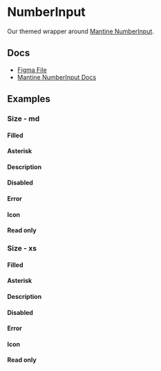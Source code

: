 
<Meta of={NumberInputStories} />

# NumberInput

Our themed wrapper around [Mantine NumberInput](https://v6.mantine.dev/core/number-input/).

## Docs

- [Figma File](https://www.figma.com/file/YWyb541aUHtYXJVPzyYSbg/Input-%2F-Numbers?type=design&node-id=1-96&mode=design&t=1bDfUrJc5alZmVpx-0)
- [Mantine NumberInput Docs](https://v6.mantine.dev/core/number-input/)

## Examples

<Canvas>
  <Story of={NumberInputStories.Default_} />
</Canvas>

### Size - md

<Canvas>
  <Story of={NumberInputStories.EmptyMd_} />
</Canvas>

#### Filled

<Canvas>
  <Story of={NumberInputStories.FilledMd_} />
</Canvas>

#### Asterisk

<Canvas>
  <Story of={NumberInputStories.AsteriskMd_} />
</Canvas>

#### Description

<Canvas>
  <Story of={NumberInputStories.DescriptionMd_} />
</Canvas>

#### Disabled

<Canvas>
  <Story of={NumberInputStories.DisabledMd_} />
</Canvas>

#### Error

<Canvas>
  <Story of={NumberInputStories.ErrorMd_} />
</Canvas>

#### Icon

<Canvas>
  <Story of={NumberInputStories.IconMd_} />
</Canvas>

#### Read only

<Canvas>
  <Story of={NumberInputStories.ReadOnlyMd_} />
</Canvas>

### Size - xs

<Canvas>
  <Story of={NumberInputStories.EmptyXs_} />
</Canvas>

#### Filled

<Canvas>
  <Story of={NumberInputStories.FilledXs_} />
</Canvas>

#### Asterisk

<Canvas>
  <Story of={NumberInputStories.AsteriskXs_} />
</Canvas>

#### Description

<Canvas>
  <Story of={NumberInputStories.DescriptionXs_} />
</Canvas>

#### Disabled

<Canvas>
  <Story of={NumberInputStories.DisabledXs_} />
</Canvas>

#### Error

<Canvas>
  <Story of={NumberInputStories.ErrorXs_} />
</Canvas>

#### Icon

<Canvas>
  <Story of={NumberInputStories.IconXs_} />
</Canvas>

#### Read only

<Canvas>
  <Story of={NumberInputStories.ReadOnlyXs_} />
</Canvas>

